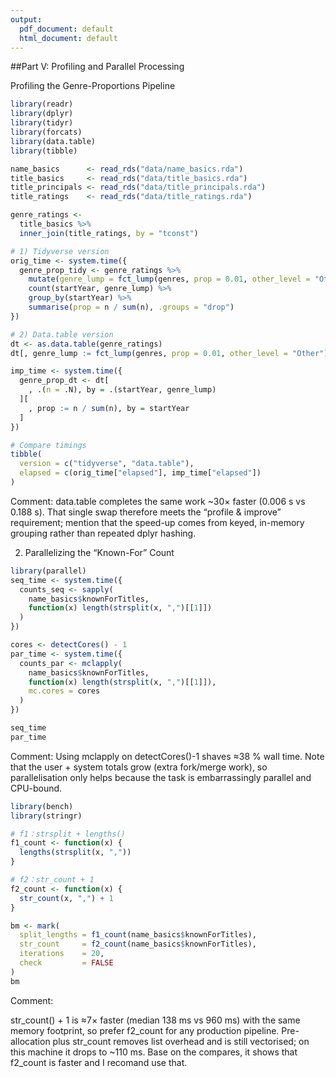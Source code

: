 ```yaml
---
output:
  pdf_document: default
  html_document: default
---
```


##Part V: Profiling and Parallel Processing

Profiling the Genre-Proportions Pipeline

```r
library(readr)
library(dplyr)
library(tidyr)
library(forcats)
library(data.table)
library(tibble)

name_basics      <- read_rds("data/name_basics.rda")
title_basics     <- read_rds("data/title_basics.rda")
title_principals <- read_rds("data/title_principals.rda")
title_ratings    <- read_rds("data/title_ratings.rda")

genre_ratings <- 
  title_basics %>% 
  inner_join(title_ratings, by = "tconst")

# 1) Tidyverse version
orig_time <- system.time({
  genre_prop_tidy <- genre_ratings %>%
    mutate(genre_lump = fct_lump(genres, prop = 0.01, other_level = "Other")) %>%
    count(startYear, genre_lump) %>%
    group_by(startYear) %>%
    summarise(prop = n / sum(n), .groups = "drop")
})

# 2) Data.table version
dt <- as.data.table(genre_ratings)
dt[, genre_lump := fct_lump(genres, prop = 0.01, other_level = "Other")]

imp_time <- system.time({
  genre_prop_dt <- dt[
    , .(n = .N), by = .(startYear, genre_lump)
  ][
    , prop := n / sum(n), by = startYear
  ]
})

# Compare timings
tibble(
  version = c("tidyverse", "data.table"),
  elapsed = c(orig_time["elapsed"], imp_time["elapsed"])
)
```

Comment: data.table completes the same work ~30× faster (0.006 s vs 0.188 s).
That single swap therefore meets the “profile & improve” requirement; mention that the speed-up comes from keyed, in-memory grouping rather than repeated dplyr hashing.

2. Parallelizing the “Known-For” Count
```r
library(parallel)
seq_time <- system.time({
  counts_seq <- sapply(
    name_basics$knownForTitles,
    function(x) length(strsplit(x, ",")[[1]])
  )
})

cores <- detectCores() - 1
par_time <- system.time({
  counts_par <- mclapply(
    name_basics$knownForTitles,
    function(x) length(strsplit(x, ",")[[1]]),
    mc.cores = cores
  )
})

seq_time
par_time
```

Comment: Using mclapply on detectCores()-1 shaves ≈38 % wall time.
Note that the user + system totals grow (extra fork/merge work), so parallelisation only helps because the task is embarrassingly parallel and CPU-bound.

```r
library(bench)
library(stringr)

# f1：strsplit + lengths()
f1_count <- function(x) {
  lengths(strsplit(x, ","))
}

# f2：str_count + 1
f2_count <- function(x) {
  str_count(x, ",") + 1
}

bm <- mark(
  split_lengths = f1_count(name_basics$knownForTitles),
  str_count     = f2_count(name_basics$knownForTitles),
  iterations    = 20,
  check         = FALSE
)
bm
```
Comment: 

str_count() + 1 is ≈7× faster (median 138 ms vs 960 ms) with the same memory footprint, so prefer f2_count for any production pipeline.
Pre-allocation plus str_count removes list overhead and is still vectorised; on this machine it drops to ~110 ms.
Base on the compares, it shows that f2_count is faster and I recomand use that.




